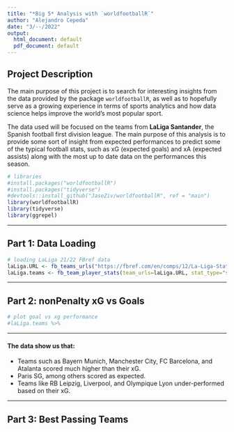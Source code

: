 ```yaml
---
title: "*Big 5* Analysis with `worldfootballR`"
author: "Alejandro Cepeda"
date: "3/--/2022"
output:
  html_document: default
  pdf_document: default
---
```


## Project Description

The main purpose of this project is to search for interesting insights from the data provided by the package `worldfootballR`, as well as to hopefully serve as a growing experience in terms of sports analytics and how data science helps improve the world's most popular sport.

The data used will be focused on the teams from **LaLiga Santander**, the Spanish football first division league. The main purpose of this analysis is to provide some sort of insight from expected performances to predict some of the typical football stats, such as xG (expected goals) and xA (expected assists) along with the most up to date data on the performances this season.

```r
# libraries
#install.packages("worldfootballR")
#install.packages("tidyverse")
#devtools::install_github("JaseZiv/worldfootballR", ref = "main")
library(worldfootballR)
library(tidyverse)
library(ggrepel)

```

------------------------------------------------------------------------

## Part 1: Data Loading

```r
# loading LaLiga 21/22 FBref data
laLiga.URL <- fb_teams_urls("https://fbref.com/en/comps/12/La-Liga-Stats")
laLiga.teams <- fb_team_player_stats(team_urls=laLiga.URL, stat_type="standard")

```

------------------------------------------------------------------------

## Part 2: nonPenalty xG vs Goals



```r
# plot goal vs xg performance
#laLiga.teams %>%

```

------------------------------------------------------------------------

#### **The data show us that:**

-   Teams such as Bayern Munich, Manchester City, FC Barcelona, and Atalanta scored much higher than their xG.
-   Paris SG, among others scored as expected.
-   Teams like RB Leipzig, Liverpool, and Olympique Lyon under-performed based on their xG.

------------------------------------------------------------------------

## Part 3: Best Passing Teams

```r

```
